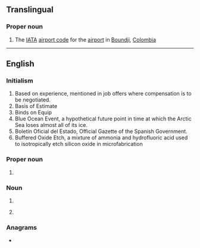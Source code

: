 {{also|boe|BoE|Böe|bo'e|Bö}}
==Translingual==

===Proper noun===
{{head|mul|proper noun}}
# The [[IATA]] [[airport code]] for the [[airport]] in [[Boundji]], [[Colombia]]

----

==English==
{{wikipedia|lang=en}}

===Initialism===
{{en-initialism}}

# Based on experience, mentioned in job offers where compensation is to be negotiated.
# Basis of Estimate
# Binds on Equip
# Blue Ocean Event, a hypothetical future point in time at which the Arctic Sea loses almost all of its ice.
# Boletín Oficial del Estado, Official Gazette of the Spanish Government.
# Buffered Oxide Etch, a mixture of ammonia and hydrofluoric acid used to isotropically etch silicon oxide in microfabrication

===Proper noun===
{{en-proper-noun}}

# {{abbreviation of|lang=en|Bank of England}}

===Noun===
{{en-noun}}
# {{abbreviation of|lang=en|[[board]] [[of]] [[education]]}}
# {{initialism of|lang=en|barrel of oil equivalent}} {{gloss|a unit of energy}}

===Anagrams===
* {{anagrams|en|a=beo|BEO|EOB|OBE|OEB|obe}}